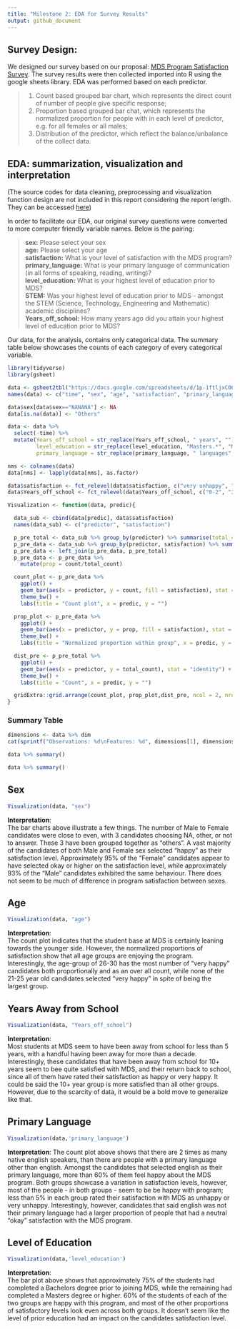 ```yaml
---
title: "Milestone 2: EDA for Survey Results"
output: github_document
---
```


## Survey Design:

We designed our survey based on our proposal: [MDS Program Satisfaction Survey](https://docs.google.com/forms/d/e/1FAIpQLSen3J_qhrALM8JovRQPo0KoHIKeoBqauHTrYQbwaC0DM8XFfA/viewform). The survey results were then collected imported into R using the google sheets library. EDA was performed based on each predictor.

> 1. Count based grouped bar chart, which represents the direct count of number of people give specific response;
> 2. Proportion based grouped bar chat, which represents the normalized proportion for people with in each level of predictor, e.g. for all females or all males;
> 3. Distribution of the predictor, which reflect the balance/unbalance of the collect data.

## EDA: summarization, visualization and interpretation
(The source codes for data cleaning, preprocessing and visualization function design are not included in this report considering the report length. They can be accessed [here](Milestone_2_EDA.Rmd))

In order to facilitate our EDA, our original survey questions were converted to more computer friendly variable names. Below is the pairing:  

> **sex:** Please select your sex  
> **age:** Please select your age  
> **satisfaction:** What is your level of satisfaction with the MDS program?  
> **primary_language:** What is your primary language of communication (in all forms of speaking, reading, writing)?  
> **level_education:** What is your highest level of education prior to MDS?  
> **STEM:** Was your highest level of education prior to MDS - amongst the STEM (Science, Technology, Engineering and Mathematic) academic disciplines?  
> **Years_off_school:** How many years ago did you attain your highest level of education prior to MDS?  

Our data, for the analysis, contains only categorical data. The summary table below showcases the counts of each category of every categorical variable.  

```r
library(tidyverse)
library(gsheet)

data <- gsheet2tbl("https://docs.google.com/spreadsheets/d/1p-1ftljxC06sAmkSKfADT1E8P_0N4u5dlqQHmJGc-x8/edit?usp=sharing")
names(data) <- c("time", "sex", "age", "satisfaction", "primary_language", "level_education", "STEM", "Years_off_school")

data$sex[data$sex=="NANANA"] <- NA
data[is.na(data)] <- "Others"

data <- data %>%
  select(-time) %>%
  mutate(Years_off_school = str_replace(Years_off_school, " years", ""),
         level_education = str_replace(level_education, "Masters.*", "Masters+"),
         primary_language = str_replace(primary_language, " languages", ""))

nms <- colnames(data)
data[nms] <- lapply(data[nms], as.factor)

data$satisfaction <- fct_relevel(data$satisfaction, c("very unhappy", "unhappy", "okay", "happy", "very happy"))
data$Years_off_school <- fct_relevel(data$Years_off_school, c("0-2", "3-5", "5-10", "10+"))

Visualization <- function(data, predic){

  data_sub <- cbind(data[predic], data$satisfaction)
  names(data_sub) <- c("predictor", "satisfaction")

  p_pre_total <- data_sub %>% group_by(predictor) %>% summarise(total_count = n())
  p_pre_data <- data_sub %>% group_by(predictor, satisfaction) %>% summarise(count = n())
  p_pre_data <- left_join(p_pre_data, p_pre_total)
  p_pre_data <- p_pre_data %>%
    mutate(prop = count/total_count)

  count_plot <- p_pre_data %>%
    ggplot() +
    geom_bar(aes(x = predictor, y = count, fill = satisfaction), stat = "identity", position = 'dodge') +
    theme_bw() +
    labs(title = "Count plot", x = predic, y = "")

  prop_plot <- p_pre_data %>%
    ggplot() +
    geom_bar(aes(x = predictor, y = prop, fill = satisfaction), stat = "identity", position = 'dodge') +
    theme_bw() +
    labs(title = "Normalized proportion within group", x = predic, y = "")

  dist_pre <- p_pre_total %>%
    ggplot() +
    geom_bar(aes(x = predictor, y = total_count), stat = "identity") +
    theme_bw() +
    labs(title = "Count", x = predic, y = "")

  gridExtra::grid.arrange(count_plot, prop_plot,dist_pre, ncol = 2, nrow = 2)
}
```
### Summary Table
```r
dimensions <- data %>% dim
cat(sprintf("Observations: %d\nFeatures: %d", dimensions[1], dimensions[2]))

data %>% summary()

```
```r

data %>% summary()

```
## Sex

```r
Visualization(data, "sex")
```

**Interpretation**:   
The bar charts above illustrate a few things. The number of Male to Female candidates were close to even, with 3 candidates choosing NA, other, or not to answer. These 3 have been grouped together as "others". A vast majority of the candidates of both Male and Female sex selected "happy" as their satisfaction level. Approximately 95% of the "Female" candidates appear to have  selected okay or higher on the satisfaction level, while approximately 93% of the "Male" candidates exhibited the same behaviour. There does not seem to be much of difference in program satisfaction between sexes.

## Age

```r
Visualization(data, "age")
```

**Interpretation**:  
The count plot indicates that the student base at MDS is certainly leaning towards the younger side. However, the normalized proportions of satisfaction show that all age groups are enjoying the program. Interestingly, the age-group of 26-30 has the most number of "very happy" candidates both proportionally and as an over all count, while none of the 21-25 year old candidates selected "very happy" in spite of being the largest group. 

## Years Away from School

```r
Visualization(data, "Years_off_school")
```

**Interpretation**:  
Most students at MDS seem to have been away from school for less than 5 years, with a handful having been away for more than a decade. Interestingly, these candidates that have been away from school for 10+ years seem to bee quite satisfied with MDS, and their return back to school, since all of them have rated their satisfaction as happy or very happy. It could be said the 10+ year group is more satisfied than all other groups. However, due to the scarcity of data, it would be a bold move to generalize like that. 

## Primary Language

```r
Visualization(data,'primary_language')
```

**Interpretation**:
The count plot above shows that there are 2 times as many native english speakers, than there are people with a primary language other than english. Amongst the candidates that selected english as their primary language, more than 60% of them feel happy about the MDS program. Both groups showcase a variation in satisfaction levels, however, most of the people - in both groups - seem to be be happy with program; less than 5% in each group rated their satisfaction with MDS as unhappy or very unhappy. Interestingly, however, candidates that said english was not their primary language had a larger proportion of people that had a neutral "okay" satisfaction with the MDS program.  

## Level of Education

```r
Visualization(data,'level_education')
```

**Interpretation**:   
The bar plot above shows that approximately 75% of the students had completed a Bachelors degree prior to joining MDS, while the remaining had completed a Masters degree or higher. 60% of the students of each of the two groups are happy with this program, and most of the other proportions of satisfactory levels look even across both groups. It doesn't seem like the level of prior education had an impact on the candidates satisfaction level.   